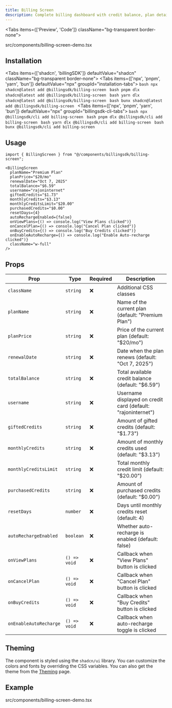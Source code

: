 ---
title: Billing Screen
description: Complete billing dashboard with credit balance, plan details, and interactive credit card visual
---

<Tabs items={['Preview', 'Code']} className="bg-transparent border-none">
  <Tab value="Preview" className="border-none bg-transparent p-0 mt-3">
    <PreviewComponents registryName="billing-screen">
      <BillingScreenDemo />
    </PreviewComponents>
  </Tab>

  <Tab value="Code" className="mt-3">
  <include cwd lang="tsx" meta='title="src/components/billing-screen-demo.tsx"'>src/components/billing-screen-demo.tsx</include>
  </Tab>
</Tabs>

## Installation

<Tabs items={['shadcn', 'billingSDK']} defaultValue="shadcn" className="bg-transparent border-none">
  <Tab value="shadcn" className="border-none bg-transparent p-0 mt-3">
    <Tabs items={['npx', 'pnpm', 'yarn', 'bun']} defaultValue="npx" groupId="installation-tabs">
      <Tab value="npx">
        ```bash
        npx shadcn@latest add @billingsdk/billing-screen
        ```
      </Tab>
      <Tab value="pnpm">
        ```bash
        pnpm dlx shadcn@latest add @billingsdk/billing-screen
        ```
      </Tab>
      <Tab value="yarn">
        ```bash
        yarn dlx shadcn@latest add @billingsdk/billing-screen
        ```
      </Tab>
      <Tab value="bun">
        ```bash
        bunx shadcn@latest add @billingsdk/billing-screen
        ```
      </Tab>
    </Tabs>
  </Tab>
  <Tab value="billingSDK" className="border-none bg-transparent p-0 mt-3">
    <Tabs items={['npx', 'pnpm', 'yarn', 'bun']} defaultValue="npx" groupId="billingsdk-cli-tabs">
      <Tab value="npx">
        ```bash
        npx @billingsdk/cli add billing-screen
        ```
      </Tab>
      <Tab value="pnpm">
        ```bash
        pnpm dlx @billingsdk/cli add billing-screen
        ```
      </Tab>
      <Tab value="yarn">
        ```bash
        yarn dlx @billingsdk/cli add billing-screen
        ```
      </Tab>
      <Tab value="bun">
        ```bash
        bunx @billingsdk/cli add billing-screen
        ```
      </Tab>
    </Tabs>
  </Tab>
</Tabs>

## Usage

```tsx
import { BillingScreen } from "@/components/billingsdk/billing-screen";
```

```tsx
<BillingScreen
  planName="Premium Plan"
  planPrice="$20/mo"
  renewalDate="Oct 7, 2025"
  totalBalance="$6.59"
  username="rajoninternet"
  giftedCredits="$1.73"
  monthlyCredits="$3.13"
  monthlyCreditsLimit="$20.00"
  purchasedCredits="$0.00"
  resetDays={4}
  autoRechargeEnabled={false}
  onViewPlans={() => console.log("View Plans clicked")}
  onCancelPlan={() => console.log("Cancel Plan clicked")}
  onBuyCredits={() => console.log("Buy Credits clicked")}
  onEnableAutoRecharge={() => console.log("Enable Auto-recharge clicked")}
  className="w-full"
/>
```

## Props

| Prop | Type | Required | Description |
|------|------|----------|-------------|
| `className` | `string` | ❌ | Additional CSS classes |
| `planName` | `string` | ❌ | Name of the current plan (default: "Premium Plan") |
| `planPrice` | `string` | ❌ | Price of the current plan (default: "$20/mo") |
| `renewalDate` | `string` | ❌ | Date when the plan renews (default: "Oct 7, 2025") |
| `totalBalance` | `string` | ❌ | Total available credit balance (default: "$6.59") |
| `username` | `string` | ❌ | Username displayed on credit card (default: "rajoninternet") |
| `giftedCredits` | `string` | ❌ | Amount of gifted credits (default: "$1.73") |
| `monthlyCredits` | `string` | ❌ | Amount of monthly credits used (default: "$3.13") |
| `monthlyCreditsLimit` | `string` | ❌ | Total monthly credit limit (default: "$20.00") |
| `purchasedCredits` | `string` | ❌ | Amount of purchased credits (default: "$0.00") |
| `resetDays` | `number` | ❌ | Days until monthly credits reset (default: 4) |
| `autoRechargeEnabled` | `boolean` | ❌ | Whether auto-recharge is enabled (default: false) |
| `onViewPlans` | `() => void` | ❌ | Callback when "View Plans" button is clicked |
| `onCancelPlan` | `() => void` | ❌ | Callback when "Cancel Plan" button is clicked |
| `onBuyCredits` | `() => void` | ❌ | Callback when "Buy Credits" button is clicked |
| `onEnableAutoRecharge` | `() => void` | ❌ | Callback when auto-recharge toggle is clicked |

## Theming

The component is styled using the `shadcn/ui` library. You can customize the colors and fonts by overriding the CSS variables. You can also get the theme from the [Theming](/docs/theming) page.

## Example
<include cwd lang="tsx" meta='title="src/components/billing-screen-demo.tsx"'>src/components/billing-screen-demo.tsx</include>
